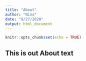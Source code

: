```yaml
---
title: "About"
author: "Nina"
date: "9/27/2020"
output: html_document
---
```


```r
knitr::opts_chunk$set(echo = TRUE)
```

## This is out About text
